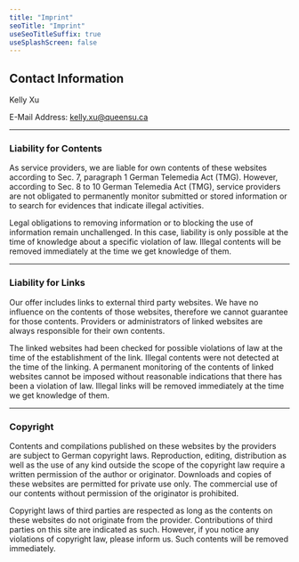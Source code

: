 ```yaml
---
title: "Imprint"
seoTitle: "Imprint"
useSeoTitleSuffix: true
useSplashScreen: false
---
```



## Contact Information

Kelly Xu<br />


E-Mail Address: <Underlining highlight>kelly.xu@queensu.ca</Underlining>

---

### Liability for Contents

As service providers, we are liable for own contents of these websites according to Sec. 7, paragraph 1 German Telemedia Act (TMG). However, according to Sec. 8 to 10 German Telemedia Act (TMG), service providers are not obligated to permanently monitor submitted or stored information or to search for evidences that indicate illegal activities.

Legal obligations to removing information or to blocking the use of information remain unchallenged. In this case, liability is only possible at the time of knowledge about a specific violation of law. Illegal contents will be removed immediately at the time we get knowledge of them.

---

### Liability for Links

Our offer includes links to external third party websites. We have no influence on the contents of those websites, therefore we cannot guarantee for those contents. Providers or administrators of linked websites are always responsible for their own contents.

The linked websites had been checked for possible violations of law at the time of the establishment of the link. Illegal contents were not detected at the time of the linking. A permanent monitoring of the contents of linked websites cannot be imposed without reasonable indications that there has been a violation of law. Illegal links will be removed immediately at the time we get knowledge of them.

---

### Copyright

Contents and compilations published on these websites by the providers are subject to German copyright laws. Reproduction, editing, distribution as well as the use of any kind outside the scope of the copyright law require a written permission of the author or originator. Downloads and copies of these websites are permitted for private use only. The commercial use of our contents without permission of the originator is prohibited.

Copyright laws of third parties are respected as long as the contents on these websites do not originate from the provider. Contributions of third parties on this site are indicated as such. However, if you notice any violations of copyright law, please inform us. Such contents will be removed immediately.

